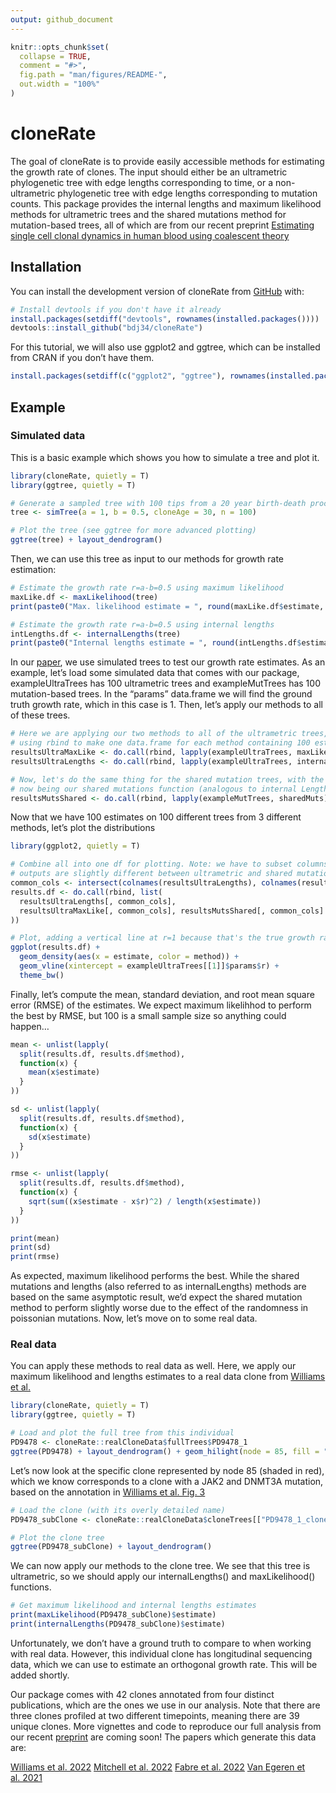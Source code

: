 ```yaml
---
output: github_document
---
```


<!-- README.md is generated from README.Rmd. Please edit that file -->

```r
knitr::opts_chunk$set(
  collapse = TRUE,
  comment = "#>",
  fig.path = "man/figures/README-",
  out.width = "100%"
)
```

# cloneRate

<!-- badges: start -->

<!-- badges: end -->

The goal of cloneRate is to provide easily accessible methods for
estimating the growth rate of clones. The input should either be an
ultrametric phylogenetic tree with edge lengths corresponding to time,
or a non-ultrametric phylogenetic tree with edge lengths corresponding
to mutation counts. This package provides the internal lengths and
maximum likelihood methods for ultrametric trees and the shared
mutations method for mutation-based trees, all of which are from our
recent preprint [Estimating single cell clonal dynamics in human blood
using coalescent theory](https://www.biorxiv.org)

## Installation

You can install the development version of cloneRate from
[GitHub](https://github.com/) with:

``` r
# Install devtools if you don't have it already
install.packages(setdiff("devtools", rownames(installed.packages()))) 
devtools::install_github("bdj34/cloneRate")
```

For this tutorial, we will also use ggplot2 and ggtree, which can be
installed from CRAN if you don't have them.

``` r
install.packages(setdiff(c("ggplot2", "ggtree"), rownames(installed.packages())))
```

## Example

### Simulated data

This is a basic example which shows you how to simulate a tree and plot it.

```r
library(cloneRate, quietly = T)
library(ggtree, quietly = T)

# Generate a sampled tree with 100 tips from a 20 year birth-death process with birth rate a=1 and death rate b=0.5
tree <- simTree(a = 1, b = 0.5, cloneAge = 30, n = 100)

# Plot the tree (see ggtree for more advanced plotting)
ggtree(tree) + layout_dendrogram()
```

Then, we can use this tree as input to our methods for growth rate estimation:

```r
# Estimate the growth rate r=a-b=0.5 using maximum likelihood
maxLike.df <- maxLikelihood(tree)
print(paste0("Max. likelihood estimate = ", round(maxLike.df$estimate, 3)))

# Estimate the growth rate r=a-b=0.5 using internal lengths
intLengths.df <- internalLengths(tree)
print(paste0("Internal lengths estimate = ", round(intLengths.df$estimate, 3)))
```

In our [paper](https://www.biorxiv.org), we use simulated trees to test
our growth rate estimates. As an example, let's load some simulated data
that comes with our package, exampleUltraTrees has 100 ultrametric trees
and exampleMutTrees has 100 mutation-based trees. In the "params"
data.frame we will find the ground truth growth rate, which in this case
is 1. Then, let's apply our methods to all of these trees.

```r

# Here we are applying our two methods to all of the ultrametric trees, and then
# using rbind to make one data.frame for each method containing 100 estimates
resultsUltraMaxLike <- do.call(rbind, lapply(exampleUltraTrees, maxLikelihood))
resultsUltraLengths <- do.call(rbind, lapply(exampleUltraTrees, internalLengths))

# Now, let's do the same thing for the shared mutation trees, with the method
# now being our shared mutations function (analogous to internal Lengths, but with mutations)
resultsMutsShared <- do.call(rbind, lapply(exampleMutTrees, sharedMuts))
```

Now that we have 100 estimates on 100 different trees from 3 different
methods, let's plot the distributions

```r
library(ggplot2, quietly = T)

# Combine all into one df for plotting. Note: we have to subset columns because
# outputs are slightly different between ultrametric and shared mutation trees
common_cols <- intersect(colnames(resultsUltraLengths), colnames(resultsMutsShared))
results.df <- do.call(rbind, list(
  resultsUltraLengths[, common_cols],
  resultsUltraMaxLike[, common_cols], resultsMutsShared[, common_cols]
))

# Plot, adding a vertical line at r=1 because that's the true growth rate
ggplot(results.df) +
  geom_density(aes(x = estimate, color = method)) +
  geom_vline(xintercept = exampleUltraTrees[[1]]$params$r) +
  theme_bw()
```

Finally, let's compute the mean, standard deviation, and root mean
square error (RMSE) of the estimates. We expect maximum likelihhod to
perform the best by RMSE, but 100 is a small sample size so anything
could happen...

```r

mean <- unlist(lapply(
  split(results.df, results.df$method),
  function(x) {
    mean(x$estimate)
  }
))

sd <- unlist(lapply(
  split(results.df, results.df$method),
  function(x) {
    sd(x$estimate)
  }
))

rmse <- unlist(lapply(
  split(results.df, results.df$method),
  function(x) {
    sqrt(sum((x$estimate - x$r)^2) / length(x$estimate))
  }
))

print(mean)
print(sd)
print(rmse)
```

As expected, maximum likelihood performs the best. While the shared
mutations and lengths (also referred to as internalLengths) methods are based on the
same asymptotic result, we'd expect the shared mutation method to
perform slightly worse due to the effect of the randomness in poissonian
mutations. Now, let's move on to some real data.

### Real data

You can apply these methods to real data as well. Here, we apply our
maximum likelihood and lengths estimates to a real data clone from
[Williams et al.](https://pubmed.ncbi.nlm.nih.gov/35058638/)

```r
library(cloneRate, quietly = T)
library(ggtree, quietly = T)

# Load and plot the full tree from this individual
PD9478 <- cloneRate::realCloneData$fullTrees$PD9478_1
ggtree(PD9478) + layout_dendrogram() + geom_hilight(node = 85, fill = "red", alpha = .1)
```

Let's now look at the specific clone represented by node 85 (shaded in red), which we know corresponds to a clone with a JAK2 and DNMT3A mutation, based on the annotation in [Williams et al. Fig. 3](https://www.nature.com/articles/s41586-021-04312-6/figures/3)

```r
# Load the clone (with its overly detailed name)
PD9478_subClone <- cloneRate::realCloneData$cloneTrees[["PD9478_1_clone1_JAK2:p.F537_K539delinsL_AND_DNMT3A:p.Y908*_age68.75_williams"]]

# Plot the clone tree
ggtree(PD9478_subClone) + layout_dendrogram()
```

We can now apply our methods to the clone tree. We see that this tree is ultrametric, so we should apply our internalLengths() and maxLikelihood() functions.

```r
# Get maximum likelihood and internal lengths estimates
print(maxLikelihood(PD9478_subClone)$estimate)
print(internalLengths(PD9478_subClone)$estimate)
```

Unfortunately, we don't have a ground truth to compare to when working with real data. However, this individual clone has longitudinal sequencing data, which we can use to estimate an orthogonal growth rate. This will be added shortly.

Our package comes with 42 clones annotated from four distinct publications, which are the ones we use in our analysis. Note that there are three clones profiled at two different timepoints, meaning there are 39 unique clones. More vignettes and code to reproduce our full analysis from our recent [preprint](biorxiv.org) are coming soon! The papers which generate this data are:

[Williams et al. 2022](https://pubmed.ncbi.nlm.nih.gov/35058638/)
[Mitchell et al. 2022](https://pubmed.ncbi.nlm.nih.gov/35650442/) [Fabre
et al. 2022](https://pubmed.ncbi.nlm.nih.gov/35650444/) [Van Egeren et
al. 2021](https://pubmed.ncbi.nlm.nih.gov/33621486/)
